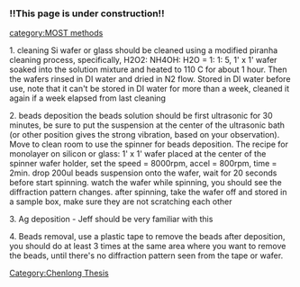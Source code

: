 === '''!!This page is under construction!!'''===
{{MOST}}
[[category:MOST methods]]

1. cleaning
Si wafer or glass should be cleaned using a modified piranha cleaning process, specifically, H2O2: NH4OH: H2O = 1: 1: 5, 1' x 1' wafer soaked into the solution mixture and heated to 110 C for about 1 hour. Then the wafers rinsed in DI water and dried in N2 flow. Stored in DI water before use, note that it can't be stored in DI water for more than a week, cleaned it again if a week elapsed from last cleaning 

2. beads deposition
the beads solution should be first ultrasonic for 30 minutes, be sure to put the suspension at the center of the ultrasonic bath (or other position gives the strong vibration, based on your observation). Move to clean room to use the spinner for beads deposition. 
The recipe for monolayer on silicon or glass:
1' x 1' wafer placed at the center of the spinner wafer holder, set the speed = 8000rpm, accel = 800rpm, time = 2min. drop 200ul beads suspension onto the wafer, wait for 20 seconds before start spinning. watch the wafer while spinning, you should see the diffraction pattern changes. after spinning, take the wafer off and stored in a sample box, make sure they are not scratching each other

3. Ag deposition - Jeff should be very familiar with this

4. Beads removal, use a plastic tape to remove the beads after deposition, you should do at least 3 times at the same area where you want to remove the beads, until there's no diffraction pattern seen from the tape or wafer. 

[[Category:Chenlong Thesis]]